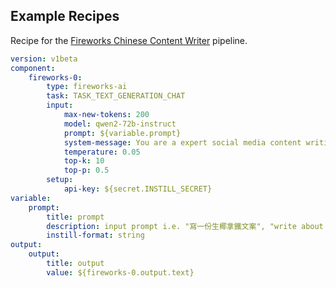 ## Example Recipes

Recipe for the [Fireworks Chinese Content Writer](https://instill.tech/instill-ai/pipelines/fireworks-chinese-content-writer/playground) pipeline.

```yaml
version: v1beta
component:
    fireworks-0:
        type: fireworks-ai
        task: TASK_TEXT_GENERATION_CHAT
        input:
            max-new-tokens: 200
            model: qwen2-72b-instruct
            prompt: ${variable.prompt}
            system-message: You are a expert social media content writing assistant. Output the result in chinese for 小紅書.
            temperature: 0.05
            top-k: 10
            top-p: 0.5
        setup:
            api-key: ${secret.INSTILL_SECRET}
variable:
    prompt:
        title: prompt
        description: input prompt i.e. "寫一份生椰拿鐵文案", "write about horses"
        instill-format: string
output:
    output:
        title: output
        value: ${fireworks-0.output.text}

```